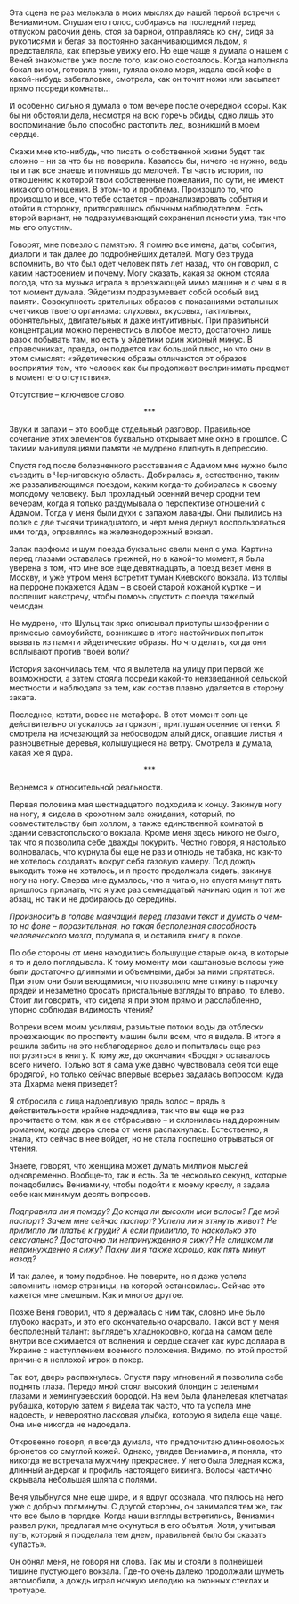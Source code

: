 # &nbsp; {#chapter-8}

Эта сцена не раз мелькала в моих мыслях до нашей первой встречи с Вениамином. Слушая его голос, собираясь на последний перед отпуском рабочий день, стоя за барной, отправляясь ко сну, сидя за рукописями и бегая за постоянно заканчивающимся льдом, я представляла, как впервые увижу его. Но еще чаще я думала о нашем с Веней знакомстве уже после того, как оно состоялось. Когда наполняла бокал вином, готовила ужин, гуляла около моря, ждала свой кофе в какой-нибудь забегаловке, смотрела, как он точит ножи или засыпает прямо посреди комнаты… 

И особенно сильно я думала о том вечере после очередной ссоры. Как бы ни обстояли дела, несмотря на всю горечь обиды, одно лишь это воспоминание было способно растопить лед, возникший в моем сердце. 

Скажи мне кто-нибудь, что писать о собственной жизни будет так сложно – ни за что бы не поверила. Казалось бы, ничего не нужно, ведь ты и так все знаешь и помнишь до мелочей. Ты часть истории, по отношению к которой твои собственные пожелания, по сути, не имеют никакого отношения. В этом-то и проблема. Произошло то, что произошло и все, что тебе остается – проанализировать события и отойти в сторонку, притворившись обычным наблюдателем. Есть второй вариант, не подразумевающий сохранения ясности ума, так что мы его опустим. 

Говорят, мне повезло с памятью. Я помню все имена, даты, события, диалоги и так далее до подробнейших деталей. Могу без труда вспомнить, во что был одет человек пять лет назад, что он говорил, с каким настроением и почему. Могу сказать, какая за окном стояла погода, что за музыка играла в проезжающей мимо машине и о чем я в тот момент думала. Эйдетизм подразумевает собой особый вид памяти. Совокупность зрительных образов с показаниями остальных счетчиков твоего организма: слуховых, вкусовых, тактильных, обонятельных, двигательных и даже интуитивных. При правильной концентрации можно перенестись в любое место, достаточно лишь разок побывать там, но есть у эйдетики один жирный минус. В справочниках, правда, он подается как большой плюс, но что они в этом смыслят: «эйдетические образы отличаются от образов восприятия тем, что человек как бы продолжает воспринимать предмет в момент его отсутствия».

Отсутствие – ключевое слово.

<div style="text-align: center;">***</div>

Звуки и запахи – это вообще отдельный разговор. Правильное сочетание этих элементов буквально открывает мне окно в прошлое. С такими манипуляциями памяти не мудрено влипнуть в депрессию.

Спустя год после болезненного расставания с Адамом мне нужно было съездить в Черниговскую область. Добиралась я, естественно, таким же разваливающимся поездом, каким когда-то добиралась к своему молодому человеку. Был прохладный осенний вечер сродни тем вечерам, когда я только раздумывала о перспективе отношений с Адамом. Тогда у меня были духи с запахом лаванды. Они пылились на полке с две тысячи тринадцатого, и черт меня дернул воспользоваться ими тогда, оправляясь на железнодорожный вокзал. 

Запах парфюма и шум поезда буквально свели меня с ума. Картина перед глазами оставалась прежней, но в какой-то момент, я была уверена в том, что мне все еще девятнадцать, а поезд везет меня в Москву, и уже утром меня встретит туман Киевского вокзала. Из толпы на перроне покажется Адам –  в своей старой кожаной куртке – и поспешит навстречу, чтобы помочь спустить с поезда тяжелый чемодан.

Не мудрено, что Шульц так ярко описывал приступы шизофрении с примесью самоубийств, возникшие в итоге настойчивых попыток вызвать из памяти эйдетические образы. Но что делать, когда они всплывают против твоей воли?

История закончилась тем, что я вылетела на улицу при первой же возможности, а затем стояла посреди какой-то неизведанной сельской местности и наблюдала за тем, как состав плавно удаляется в сторону заката.  

Последнее, кстати, вовсе не метафора. В этот момент солнце действительно опускалось за горизонт, приглушая осенние оттенки. Я смотрела на исчезающий за небосводом алый диск, опавшие листья и разноцветные деревья, колышущиеся на ветру. Смотрела и думала, какая же я дура.

<div style="text-align: center;">***</div>

Вернемся к относительной реальности.

Первая половина мая шестнадцатого подходила к концу. Закинув ногу на ногу, я сидела в крохотном зале ожидания, который, по совместительству был холлом, а также единственной комнатой в здании севастопольского вокзала. Кроме меня здесь никого не было, так что я позволила себе дважды покурить. Честно говоря, я настолько волновалась, что курнула бы еще не раз и отнюдь не табака, но как-то не хотелось создавать вокруг себя газовую камеру. Под дождь выходить тоже не хотелось, и я просто продолжала сидеть, закинув ногу на ногу. Сперва мне думалось, что я читаю, но спустя минут пять пришлось признать, что я уже раз семнадцатый начинаю один и тот же абзац, но так и не добираюсь до середины.

*Произносить в голове маячащий перед глазами текст и думать о чем-то на фоне – поразительная, но такая бесполезная способность человеческого мозга*, подумала я, и оставила книгу в покое.

По обе стороны от меня находились большущие старые окна, в которые я то и дело поглядывала. К тому моменту мои каштановые волосы уже были достаточно длинными и объемными, дабы за ними спрятаться. При этом они были вьющимися, что позволяло мне откинуть парочку прядей и незаметно бросать пристальные взгляды то вправо, то влево. Стоит ли говорить, что сидела я при этом прямо и расслабленно, упорно соблюдая видимость чтения? 

Вопреки всем моим усилиям, размытые потоки воды да отблески проезжающих по проспекту машин были всем, что я видела. В итоге я решила забить на это неблагодарное дело и попыталась еще раз погрузиться в книгу. К тому же, до окончания «Бродяг» оставалось всего ничего. Только вот я сама уже давно чувствовала себя той еще бродягой, но только сейчас впервые всерьез задалась вопросом: куда эта Дхарма меня приведет?

Я отбросила с лица надоедливую прядь волос – прядь в действительности крайне надоедлива, так что вы еще не раз прочитаете о том, как я ее отбрасываю – и склонилась над дорожным романом, когда дверь слева от меня распахнулась. Естественно, я знала, кто сейчас в нее войдет, но не стала поспешно отрываться от чтения. 

Знаете, говорят, что женщина может думать миллион мыслей одновременно. Вообще-то, так и есть. За те несколько секунд, которые понадобились Вениамину, чтобы подойти к моему креслу, я задала себе как минимум десять вопросов. 

*Подправила ли я помаду? До конца ли высохли мои волосы? Где мой паспорт? Зачем мне сейчас паспорт? Успела ли я втянуть живот? Не прилипло ли платье к груди? А если прилипло, то насколько это сексуально? Достаточно ли непринужденно я сижу? Не слишком ли непринужденно я сижу? Пахну ли я также хорошо, как пять минут назад?*

И так далее, и тому подобное. Не поверите, но я даже успела запомнить номер страницы, на которой остановилась. Сейчас это кажется мне смешным. Как и многое другое.

Позже Веня говорил, что я держалась с ним так, словно мне было глубоко насрать, и это его окончательно очаровало. Такой вот у меня бесполезный талант: выглядеть хладнокровно, когда на самом деле внутри все сжимается от волнения и сердце скачет как курс доллара в Украине с наступлением военного положения. Видимо, по этой простой причине я неплохой игрок в покер.

Так вот, дверь распахнулась. Спустя пару мгновений я позволила себе поднять глаза. Передо мной стоял высокий блондин с зелеными глазами и хемингуэевский бородой. На нем была фланелевая клетчатая рубашка, которую затем я видела так часто, что та успела мне надоесть, и невероятно ласковая улыбка, которую я видела еще чаще. Она мне никогда не надоедала. 

Откровенно говоря, я всегда думала, что предпочитаю длинноволосых брюнетов со смуглой кожей. Однако, увидев Вениамина, я поняла, что никогда не встречала мужчину прекраснее. У него была бледная кожа, длинный андеркат и профиль настоящего викинга. Волосы частично скрывала небольшая шляпа с полями. 

Веня улыбнулся мне еще шире, и я вдруг осознала, что пялюсь на него уже с добрых полминуты. С другой стороны, он занимался тем же, так что все было в порядке. Когда наши взгляды встретились, Вениамин развел руки, предлагая мне окунуться в его объятья. Хотя, учитывая путь, который я проделала тем днем, правильней было бы сказать «упасть».

Он обнял меня, не говоря ни слова. Так мы и стояли в полнейшей тишине пустующего вокзала. Где-то очень далеко продолжали шуметь автомобили, а дождь играл ночную мелодию на оконных стеклах и тротуаре.
